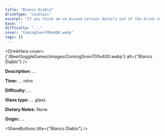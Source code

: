 ```yaml
---
title: "Blanco Diablo"
drinkType: "cocktail"
excerpt: "If you think we've missed certain details out of the drink recipe or you have something to add, please feel free to contact us."
base: ""
difficulty: "..."
cover: "ComingSoon700x400.webp"
tags: []
---
```



<DrinkHero
  cover={'/BeerGoggleGames/images/ComingSoon700x400.webp'}
  alt={"Blanco Diablo"}
/>

<DrinkSection title="Overview" icon="/BeerGoggleGames/images/info.webp">
  <p><strong>Description:</strong> ...</p>
  <p><strong>Time:</strong> ... mins</p>
  <p><strong>Difficulty:</strong> ...</p>
  <p><strong>Glass type:</strong> ... glass</p>
  <p><strong>Dietary Notes:</strong> None</p>
  <p><strong>Origin:</strong> ...</p>
</DrinkSection>

<DrinkSection title="Ingredients" icon="/BeerGoggleGames/images/liquor.webp">
  <!-- Add ingredients -->
</DrinkSection>

<DrinkSection title="Recipe" icon="/BeerGoggleGames/images/rules.webp">
  <!-- Add steps -->
</DrinkSection>



<ShareButtons title={"Blanco Diablo"} />
<FeedbackCard></FeedbackCard>
